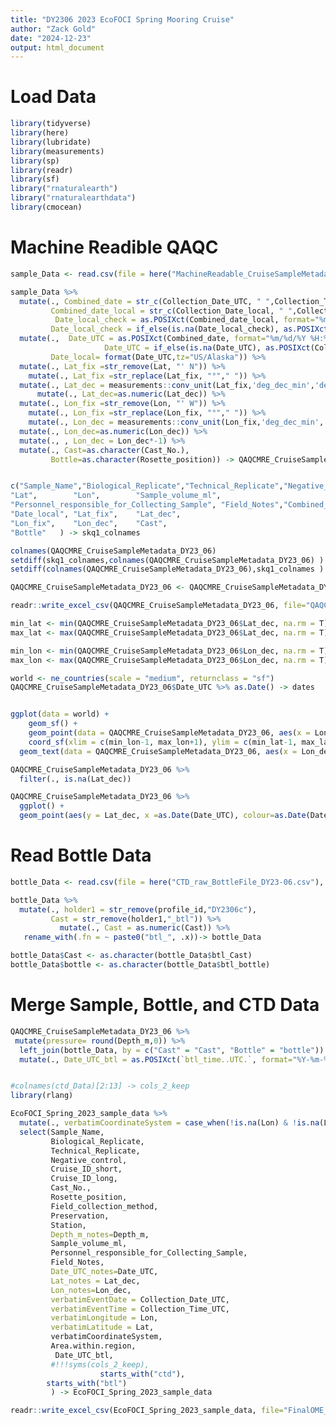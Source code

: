```yaml
---
title: "DY2306 2023 EcoFOCI Spring Mooring Cruise"
author: "Zack Gold"
date: "2024-12-23"
output: html_document
---
```

# Load Data

```r
library(tidyverse)
library(here)
library(lubridate)
library(measurements)
library(sp)
library(readr)
library(sf)
library("rnaturalearth")
library("rnaturalearthdata")
library(cmocean)
```
# Machine Readible QAQC

```r

sample_Data <- read.csv(file = here("MachineReadable_CruiseSampleMetadata_DY23-06.csv"), header=T,fileEncoding="UTF-8")

sample_Data %>% 
  mutate(., Combined_date = str_c(Collection_Date_UTC, " ",Collection_Time_UTC),
         Combined_date_local = str_c(Collection_Date_local, " ",Collection_Time_local),
          Date_local_check = as.POSIXct(Combined_date_local, format="%m/%d/%y %H:%M", tz="US/Alaska"),
         Date_local_check = if_else(is.na(Date_local_check), as.POSIXct(Combined_date_local, format="%m/%d/%y", tz="UTC"), Date_local_check )) %>% 
  mutate(.,  Date_UTC = as.POSIXct(Combined_date, format="%m/%d/%Y %H:%M", tz="UTC"),
                     Date_UTC = if_else(is.na(Date_UTC), as.POSIXct(Collection_Date_UTC, format="%m/%d/%Y", tz="UTC"), Date_UTC ), 
         Date_local= format(Date_UTC,tz="US/Alaska")) %>% 
  mutate(., Lat_fix =str_remove(Lat, "' N")) %>% 
    mutate(., Lat_fix =str_replace(Lat_fix, "°"," ")) %>% 
  mutate(., Lat_dec = measurements::conv_unit(Lat_fix,'deg_dec_min','dec_deg')) %>% 
      mutate(., Lat_dec=as.numeric(Lat_dec)) %>% 
  mutate(., Lon_fix =str_remove(Lon, "' W")) %>% 
    mutate(., Lon_fix =str_replace(Lon_fix, "°"," ")) %>%
    mutate(., Lon_dec = measurements::conv_unit(Lon_fix,'deg_dec_min','dec_deg')) %>% 
  mutate(., Lon_dec=as.numeric(Lon_dec)) %>% 
  mutate(., , Lon_dec = Lon_dec*-1) %>% 
  mutate(., Cast=as.character(Cast_No.),
         Bottle=as.character(Rosette_position)) -> QAQCMRE_CruiseSampleMetadata_DY23_06


c("Sample_Name","Biological_Replicate","Technical_Replicate","Negative_control",    "Cruise_ID_short",     "Cruise_ID_long",     "Collection_Date_UTC", "Collection_Date_local","Collection_Time_UTC","Collection_Time_local"                   ,"Field_Sample_Name",   "Cast_No.",  "Rosette_position",    "Field_collection_method"       ,"Preservation",       "Area.within.region",  "Station",    "Depth_m",   
"Lat",        "Lon",        "Sample_volume_ml",   
"Personnel_responsible_for_Collecting_Sample", "Field_Notes","Combined_date",      "Combined_date_local", "Date_UTC",   "Date_local_check",   
"Date_local", "Lat_fix",    "Lat_dec",   
"Lon_fix",    "Lon_dec",    "Cast",      
"Bottle"   ) -> skq1_colnames

colnames(QAQCMRE_CruiseSampleMetadata_DY23_06)
setdiff(skq1_colnames,colnames(QAQCMRE_CruiseSampleMetadata_DY23_06) )
setdiff(colnames(QAQCMRE_CruiseSampleMetadata_DY23_06),skq1_colnames )

QAQCMRE_CruiseSampleMetadata_DY23_06 <- QAQCMRE_CruiseSampleMetadata_DY23_06[, skq1_colnames]

readr::write_excel_csv(QAQCMRE_CruiseSampleMetadata_DY23_06, file="QAQCMRE_CruiseSampleMetadata_DY23_06.csv")
```


```r

min_lat <- min(QAQCMRE_CruiseSampleMetadata_DY23_06$Lat_dec, na.rm = T)
max_lat <- max(QAQCMRE_CruiseSampleMetadata_DY23_06$Lat_dec, na.rm = T)

min_lon <- min(QAQCMRE_CruiseSampleMetadata_DY23_06$Lon_dec, na.rm = T)
max_lon <- max(QAQCMRE_CruiseSampleMetadata_DY23_06$Lon_dec, na.rm = T)

world <- ne_countries(scale = "medium", returnclass = "sf")
QAQCMRE_CruiseSampleMetadata_DY23_06$Date_UTC %>% as.Date() -> dates


ggplot(data = world) +
    geom_sf() +
    geom_point(data = QAQCMRE_CruiseSampleMetadata_DY23_06, aes(x = Lon_dec, y = Lat_dec, colour=as.Date(Date_UTC)), size=2) +
    coord_sf(xlim = c(min_lon-1, max_lon+1), ylim = c(min_lat-1, max_lat+1), expand = FALSE) +theme_bw() +xlab("Longitude") +ylab("Latitude") +
  geom_text(data = QAQCMRE_CruiseSampleMetadata_DY23_06, aes(x = Lon_dec, y = Lat_dec, label=Station),size = 2, colour="black") + scale_color_cmocean(labels=dates, breaks=dates, name ="tempo", start = 0.1, end=0.5) +labs(colour="Date")


```

```r
QAQCMRE_CruiseSampleMetadata_DY23_06 %>% 
  filter(., is.na(Lat_dec))
```
```r
QAQCMRE_CruiseSampleMetadata_DY23_06 %>% 
  ggplot() +
  geom_point(aes(y = Lat_dec, x =as.Date(Date_UTC), colour=as.Date(Date_UTC)), size=2) + scale_color_cmocean(labels=dates, breaks=dates, name ="tempo", start = 0.1, end=0.5) +labs(colour="Date") +scale_x_date(date_labels = "%b %d %Y")

```
# Read Bottle Data

```r
bottle_Data <- read.csv(file = here("CTD_raw_BottleFile_DY23-06.csv"), header=T)

```

```r
bottle_Data %>% 
  mutate(., holder1 = str_remove(profile_id,"DY2306c"),
         Cast = str_remove(holder1,"_btl")) %>% 
           mutate(., Cast = as.numeric(Cast)) %>% 
   rename_with(.fn = ~ paste0("btl_", .x))-> bottle_Data

bottle_Data$Cast <- as.character(bottle_Data$btl_Cast)
bottle_Data$bottle <- as.character(bottle_Data$btl_bottle)
```

# Merge Sample, Bottle, and CTD Data

```r
QAQCMRE_CruiseSampleMetadata_DY23_06 %>% 
 mutate(pressure= round(Depth_m,0)) %>% 
  left_join(bottle_Data, by = c("Cast" = "Cast", "Bottle" = "bottle")) %>% 
  mutate(., Date_UTC_btl = as.POSIXct(`btl_time..UTC.`, format="%Y-%m-%dT%H:%M:%SZ", tz="UTC") )-> EcoFOCI_Spring_2023_sample_data


#colnames(ctd_Data)[2:13] -> cols_2_keep
library(rlang)

EcoFOCI_Spring_2023_sample_data %>% 
  mutate(., verbatimCoordinateSystem = case_when(!is.na(Lon) & !is.na(Lat) ~ "degrees minutes seconds", TRUE ~ NA_character_)) %>% 
  select(Sample_Name, 
         Biological_Replicate,
         Technical_Replicate,
         Negative_control, 
         Cruise_ID_short, 
         Cruise_ID_long,
         Cast_No.,
         Rosette_position,
         Field_collection_method,
         Preservation,
         Station,
         Depth_m_notes=Depth_m,
         Sample_volume_ml,
         Personnel_responsible_for_Collecting_Sample,
         Field_Notes,
         Date_UTC_notes=Date_UTC,
         Lat_notes = Lat_dec,
         Lon_notes=Lon_dec,
         verbatimEventDate = Collection_Date_UTC,
         verbatimEventTime = Collection_Time_UTC,
         verbatimLongitude = Lon,
         verbatimLatitude = Lat,
         verbatimCoordinateSystem,
         Area.within.region,
          Date_UTC_btl,
         #!!!syms(cols_2_keep),
                    starts_with("ctd"),
        starts_with("btl")
         ) -> EcoFOCI_Spring_2023_sample_data

readr::write_excel_csv(EcoFOCI_Spring_2023_sample_data, file="FinalOME_Merge_DY23-06.csv")
```